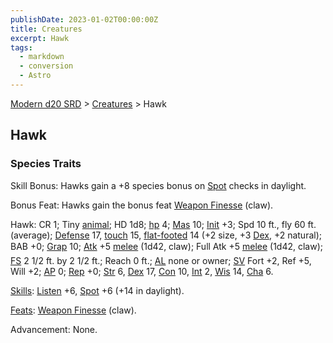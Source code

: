 ```yaml
---
publishDate: 2023-01-02T00:00:00Z
title: Creatures
excerpt: Hawk
tags:
  - markdown
  - conversion
  - Astro
---
```


[Modern d20 SRD](/#modernD20) > [Creatures](modern-d20-srd-creatures-index) > Hawk

## Hawk

### Species Traits

Skill Bonus: Hawks gain a +8 species bonus on [Spot](modern-d20-srd-skills-spot) checks in daylight.

Bonus Feat: Hawks gain the bonus feat [Weapon Finesse](modern-d20-srd-feats-weapon-finesse) (claw).

Hawk: CR 1; Tiny [animal](modern-d20-srd-creature-types-animal); HD 1d8; [hp](modern-d20-srd-combat-hit-points) 4; [Mas](modern-d20-srd-creatures-creature-overview) 10; [Init](modern-d20-srd-combat-initiative) +3; Spd 10 ft., fly 60 ft. (average); [Defense](modern-d20-srd-combat-defense) 17, [touch](modern-d20-srd-combat-attack-actions) 15, [flat-footed](modern-d20-srd-combat-surprise) 14 (+2 size, +3 [Dex](modern-d20-srd-basics-ability-scores), +2 natural); BAB +0; [Grap](modern-d20-srd-combat-grapple) 10; [Atk](modern-d20-srd-combat-attack-roll) +5 [melee](modern-d20-srd-combat-attack-roll) (1d42, claw); Full Atk +5 [melee](modern-d20-srd-combat-attack-roll) (1d42, claw); [FS](modern-d20-srd-creatures-creature-overview) 2 1/2 ft. by 2 1/2 ft.; Reach 0 ft.; [AL](modern-d20-srd-basics-allegiances) none or owner; [SV](modern-d20-srd-basics-saving-throws) Fort +2, Ref +5, Will +2; [AP](modern-d20-srd-creatures-creature-overview) 0; [Rep](modern-d20-srd-creatures-creature-overview) +0; [Str](modern-d20-srd-basics-ability-scores) 6, [Dex](modern-d20-srd-basics-ability-scores) 17, [Con](modern-d20-srd-basics-ability-scores) 10, [Int](modern-d20-srd-basics-ability-scores) 2, [Wis](modern-d20-srd-basics-ability-scores) 14, [Cha](modern-d20-srd-basics-ability-scores) 6.

[Skills](modern-d20-srd-skills-index): [Listen](modern-d20-srd-skills-listen) +6, [Spot](modern-d20-srd-skills-spot) +6 (+14 in daylight).

[Feats](modern-d20-srd-feats-index): [Weapon Finesse](modern-d20-srd-feats-weapon-finesse) (claw).

Advancement: None.
